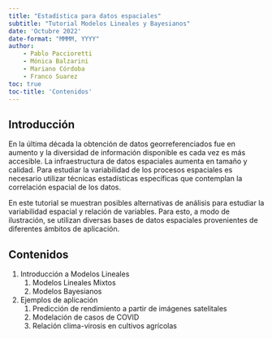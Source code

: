 ```yaml
---
title: "Estadística para datos espaciales"
subtitle: "Tutorial Modelos Lineales y Bayesianos"
date: 'Octubre 2022'
date-format: "MMMM, YYYY"
author: 
    - Pablo Paccioretti
    - Mónica Balzarini
    - Mariano Córdoba
    - Franco Suarez
toc: true
toc-title: 'Contenidos'
---
```


## Introducción

En la última década la obtención de datos georreferenciados fue en aumento y la 
diversidad de información disponible es cada vez es más accesible. 
La infraestructura de datos espaciales aumenta en tamaño y calidad. Para estudiar
la variabilidad de los procesos espaciales es necesario utilizar técnicas estadísticas
específicas que contemplan la correlación espacial de los datos.

En este tutorial se muestran posibles alternativas de análisis para estudiar la
variabilidad espacial y relación de variables. Para esto, a modo de ilustración,
se utilizan diversas bases de datos espaciales provenientes de diferentes ámbitos
de aplicación. 


## Contenidos

1. Introducción a Modelos Lineales
    1. Modelos Lineales Mixtos
    2. Modelos Bayesianos
2. Ejemplos de aplicación
    1. Predicción de rendimiento a partir de imágenes satelitales
    2. Modelación de casos de COVID
    3. Relación clima-virosis en cultivos agrícolas
  